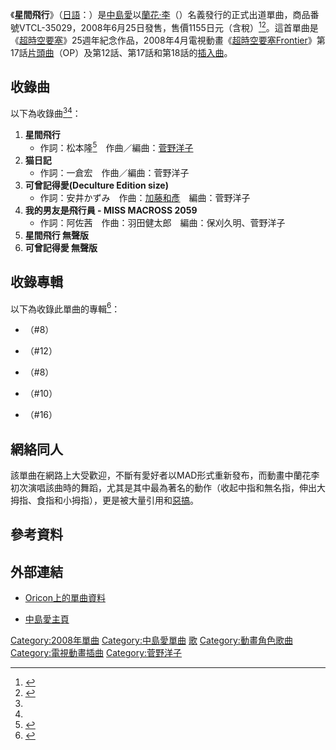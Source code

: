 {{Infobox Single 
| Name           = 星間飛行
| Cover          = VTCL-35029.jpg
| Caption        = 
| Artist         = [[蘭花·李|蘭花·李]]＝[[中島愛|中島愛]] 
| from Album     = 
| A-side         = 
| B-side         = 
| Released       = 2008年6月25日
| Format         =  
| Recorded       = 
| Genre          = [[J-POP|J-POP]]（[[動畫歌曲|動畫歌曲]]）
| Length         = 19分
| Label          = [[JVC_entertainment|JVC entertainment]]
| Writer         = 
| Producer       = 
| Certification  = 
| Chart position = *最高位：5位（[[Oricon|Oricon]]）<ref name="Oricon">{{ja}}{{cite web|url=http://www.oricon.co.jp/music/release/d/768076/1/|title=Oricon上的單曲資料|work=[http://www.oricon.co.jp/ Oricon]|accessdate=2009-01-25|archive-date=2012-11-04|archive-url=https://web.archive.org/web/20121104064010/http://www.oricon.co.jp/music/release/d/768076/1/|dead-url=no}}</ref>
| Last single    = 
| This single    = 
| Next single    = 
| Misc           = 
  {{Extra chronology 2
  | Artist      = [[中島愛|中島愛]]
  | Type        = 單曲
  | Last single = 
  | This single = '''星間飛行'''<br />（2008年）
  | Next single = [[ライオン_(May'n/中島愛の曲)|ライオン]]<br />（2008年）
  }}
}}
{{japanese|japanese=星間飛行|kana=せいかんひこう|romaji=Seikanhikō}}

《'''星間飛行'''》（[[日語|日語]]：{{lang|ja|'''星間飛行'''}}）是[[中島愛|中島愛]]以[[蘭花·李|蘭花·李]]（{{nihongo|Ranka Lee|ランカ·リー}}）名義發行的正式出道單曲，商品番號VTCL-35029，2008年6月25日發售，售價1155日元（含稅）<ref name="amazon">{{ja}}{{cite web|url=http://www.amazon.co.jp/%E6%98%9F%E9%96%93%E9%A3%9B%E8%A1%8C-%E3%83%A9%E3%83%B3%E3%82%AB%E3%83%BB%E3%83%AA%E3%83%BC-%E4%B8%AD%E5%B3%B6%E6%84%9B/dp/B0018DEXN8|title=日本amazon上的資料|work=[http://www.amazon.co.jp/ 日本amazon]|accessdate=2009-01-25|archive-date=2019-06-30|archive-url=https://web.archive.org/web/20190630011755/https://www.amazon.co.jp/%E6%98%9F%E9%96%93%E9%A3%9B%E8%A1%8C-%E3%83%A9%E3%83%B3%E3%82%AB%E3%83%BB%E3%83%AA%E3%83%BC-%E4%B8%AD%E5%B3%B6%E6%84%9B/dp/B0018DEXN8|dead-url=no}}</ref><ref name="nakajimamegumi">{{ja}}{{cite web|url=http://www.nakajimamegumi.com/media/|title=【“ランカ・リー＝中島愛”としてデビュー決定！ デビューシングル「星間飛行」は6月25日リリース！！】|work=[http://www.nakajimamegumi.com 中島愛主頁]|accessdate=2009-01-25|archive-url=https://web.archive.org/web/20090121110249/http://www.nakajimamegumi.com/media/|archive-date=2009-01-21|dead-url=yes}}</ref>。這首單曲是《[[超時空要塞|超時空要塞]]》25週年紀念作品，2008年4月電視動畫《[[超時空要塞Frontier|超時空要塞Frontier]]》第17話[[片頭曲|片頭曲]]（OP）及第12話、第17話和第18話的[[插入曲|插入曲]]。

== 收錄曲 ==
以下為收錄曲<ref name="amazon"/><ref name="nakajimamegumi"/>：
# '''星間飛行''' {{lang|ja|星間飛行}}
#* 作詞：松本隆<ref>{{cite web |url=http://ccsx.tw/2008/07/24/ranka-seikan-hikou-lyrics/ |title=銀河第一偶像的出道曲『星間飛行』誕生秘辛大公開，作詞家「松本隆」親自解釋歌詞涵義 |publisher=CCSX Makes ACG 支店 |date=2008年7月24日 |access-date=2014年10月21日 |archive-date=2021年1月22日 |archive-url=https://web.archive.org/web/20210122150851/https://ccsx.tw/2008/07/24/ranka-seikan-hikou-lyrics/ |dead-url=no }}</ref>　作曲／編曲：[[菅野洋子|菅野洋子]]
# '''猫日記''' {{lang|ja|ねこ日記}}
#* 作詞：一倉宏　作曲／編曲：菅野洋子　
# '''可曾記得愛(Deculture Edition size)''' {{lang|ja|愛・おぼえていますか(デカルチャーエディションsize)}}
#* 作詞：安井かずみ　作曲：[[加藤和彥|加藤和彥]]　編曲：菅野洋子
# '''我的男友是飛行員 - MISS MACROSS 2059''' {{lang|ja|私の彼はパイロット - MISS MACROSS 2059}}
#* 作詞：阿佐茜　作曲：羽田健太郎　編曲：保刈久明、菅野洋子
# '''星間飛行 無聲版''' {{lang|ja|星間飛行　（w/o Ranka)}}
# '''可曾記得愛 無聲版''' {{lang|ja|愛・おぼえていますか（デカルチャーエディションsize w/o Ranka)}}

== 收錄專輯 ==
以下為收錄此單曲的專輯<ref>{{ja}}{{cite web|url=http://www.oricon.co.jp/search/result.php?types=trk&search_string=%90%AF%8A%D4%94%F2%8Ds&select_condition=3|title=在Oricon上的檢索結果|work=[http://www.oricon.co.jp/ Oricon]|accessdate=2009-01-25}}</ref>：
* {{lang|ja|マクロスF O.S.T.2 娘トラ。}}（#8）
* {{lang|ja|エグジットトランス・プレゼンツ・パギャル!トランス・プロデュースド・バイ・浜田ブリトニー}}（#12）
* {{lang|ja|オルゴールRecollectセレクション J-POP SUPER BEST 6}}（#8）
* {{lang|ja|MBS･TBS系TVアニメーション　マクロスF（フロンティア）娘たま♀}}（#10）
* {{lang|ja|EXIT TRANCE×痛G PRESENTS　痛車トランス}}（#16）

== 網絡同人 ==
該單曲在網路上大受歡迎，不斷有愛好者以MAD形式重新發布，而動畫中蘭花李初次演唱該曲時的舞蹈，尤其是其中最為著名的動作（收起中指和無名指，伸出大拇指、食指和小拇指），更是被大量引用和[[惡搞|惡搞]]。

== 參考資料 ==
<div class="references-small">
<references />
</div>

== 外部連結 ==
* {{ja}}[http://www.oricon.co.jp/music/release/d/768076/1/ Oricon上的單曲資料] {{Wayback|url=http://www.oricon.co.jp/music/release/d/768076/1/ |date=20121104064010 }}
* {{ja}}[https://web.archive.org/web/20090107062109/http://nakajimamegumi.com/ 中島愛主頁]

{{DEFAULTSORT:Seikanhikou}}
[[Category:2008年單曲|Category:2008年單曲]]
[[Category:中島愛單曲|Category:中島愛單曲]]
[[Category:超时空要塞|歌]]
[[Category:動畫角色歌曲|Category:動畫角色歌曲]]
[[Category:電視動畫插曲|Category:電視動畫插曲]]
[[Category:菅野洋子|Category:菅野洋子]]